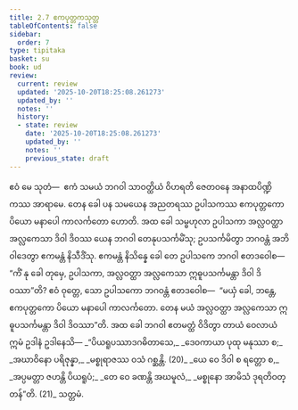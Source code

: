 ```yaml
---
title: 2.7 ဧကပုတ္တကသုတ္တ
tableOfContents: false
sidebar:
  order: 7
type: tipitaka
basket: su
book: ud
review:
  current: review
  updated: '2025-10-20T18:25:08.261273'
  updated_by: ''
  notes: ''
  history:
  - state: review
    date: '2025-10-20T18:25:08.261273'
    updated_by: ''
    notes: ''
    previous_state: draft
---
```



<DynamicBreadcrumb />


<ReviewStatus review={frontmatter.review} showDetails={true} />

<HypothesisAnnotation frontmatter={frontmatter} />

<Division number="17" book="ud" e="ch" v="18" p="92">

<Paragraph number="109" book="ud">
ဧဝံ မေ သုတံ—  ဧကံ သမယံ ဘဂဝါ သာဝတ္ထိယံ ဝိဟရတိ ဇေတဝနေ အနာထပိဏ္ဍိကဿ အာရာမေ. တေန ခေါ ပန သမယေန အညတရဿ ဥပါသကဿ ဧကပုတ္တကော ပိယော မနာပေါ ကာလင်္ကတော ဟောတိ.
</Paragraph>

<Paragraph number="110" book="ud">
အထ ခေါ သမ္ဗဟုလာ ဥပါသကာ အလ္လဝတ္ထာ အလ္လကေသာ ဒိဝါ ဒိဝဿ ယေန ဘဂဝါ တေနုပသင်္ကမိံသု; ဥပသင်္ကမိတွာ ဘဂဝန္တံ အဘိဝါဒေတွာ ဧကမန္တံ နိသီဒိံသု. ဧကမန္တံ နိသိန္နေ ခေါ တေ ဥပါသကေ ဘဂဝါ ဧတဒဝေါစ—  “ကိံ နု ခေါ တုမှေ, ဥပါသကာ, အလ္လဝတ္ထာ အလ္လကေသာ ဣဓူပသင်္ကမန္တာ ဒိဝါ ဒိဝဿာ”တိ?
</Paragraph>

<Paragraph number="111" book="ud">
ဧဝံ ဝုတ္တေ, သော ဥပါသကော ဘဂဝန္တံ ဧတဒဝေါစ—  “မယှံ ခေါ, ဘန္တေ, ဧကပုတ္တကော ပိယော မနာပေါ ကာလင်္ကတော. တေန မယံ အလ္လဝတ္ထာ အလ္လကေသာ ဣဓူပသင်္ကမန္တာ ဒိဝါ ဒိဝဿာ”တိ.
</Paragraph>

<Paragraph number="112" book="ud">
အထ ခေါ ဘဂဝါ ဧတမတ္ထံ ဝိဒိတွာ တာယံ ဝေလာယံ ဣမံ ဥဒါနံ ဥဒါနေသိ—
</Paragraph>

<Paragraph number="113" type="verses" book="ud">
_“ပိယရူပဿာဒဂဓိတာသေ,_  
_ဒေဝကာယာ ပုထု မနုဿာ စ;_  
_အဃာဝိနော ပရိဇုန္နာ,_  
_မစ္စုရာဇဿ ဝသံ ဂစ္ဆန္တိ. (20)_  

</Paragraph>

<Paragraph number="114" type="verses" book="ud">
_ယေ ဝေ ဒိဝါ စ ရတ္တော စ,_  
_အပ္ပမတ္တာ ဇဟန္တိ ပိယရူပံ;_  
_တေ ဝေ ခဏန္တိ အဃမူလံ,_  
_မစ္စုနော အာမိသံ ဒုရတိဝတ္တန်”တိ. (21)_  


</Paragraph>
</Division>

<Paragraph number="115" type="center" book="ud">
သတ္တမံ.
</Paragraph>